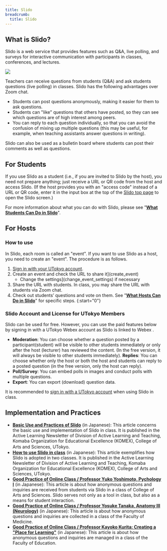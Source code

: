 ```yaml
---
title: Slido
breadcrumb:
  title: Slido
---
```



<Mfa100Alert />

## What is Slido?

Slido is a web service that provides features such as Q&A, live polling, and surveys for interactive communication with participants in classes, conferences, and lectures.

<img src="img/audience_qa_3.png" />

Teachers can receive questions from students (Q&A) and ask students questions (live polling) in classes. Slido has the following advantages over Zoom chat.

- Students can post questions anonymously, making it easier for them to ask questions.
- Students can "like" questions that others have posted, so they can see which questions are of high interest among peers.
- You can reply to each question individually, so that you can avoid the confusion of mixing up multiple questions (this may be useful, for example, when teaching assistants answer questions in writing).

Slido can also be used as a bulletin board where students can post their comments as well as questions.

## For Students

If you use Slido as a student (i.e., if you are invited to Slido by the host), you need not prepare anything; just receive a URL or QR code from the host and access Slido. (If the host provides you with an "access code" instead of a URL or QR code, enter it in the input box at the top of the [Slido top page](https://www.sli.do/) to open the Slido screen.)

For more information about what you can do with Slido, please see "**[What Students Can Do in Slido](how_to_use_audience)**".

## For Hosts

### How to use

In Slido, each room is called an "event". If you want to use Slido as a host, you need to create an "event". The procedure is as follows.

1. [Sign in with your UTokyo account](login). 
2. Create an event and check the URL to share it](create_event)
    - Change the settings](change_event_settings) if necessary 
3. Share the URL with students. In class, you may share the URL with students via Zoom chat. 
4. Check out students’ questions and vote on them. See "**[What Hosts Can Do in Slido](how_to_use_host)**" for specific steps.
{:start="0"}

### Slido Account and License for UTokyo Members
Slido can be used for free. However, you can use the paid features below by signing in with a UTokyo Webex account as Slido is linked to Webex .
* **Moderation**: You can choose whether a question posted by a participant(student) will be visible to other students immediately or only after the host (lecturer) has reviewed the content. (In the free version, it will always be visible to other students immediately).
**Replies**: You can choose whether only the host or both the host and students can reply to a posted question (in the free version, only the host can reply).
* **Poll/Survey**: You can embed polls in images and conduct polls with multiple questions.
* **Export**: You can export (download) question data.

It is recommended to [sign in with a UTokyo account](login) when using Slido in class.


## Implementation and Practices 

* **[Basic Use and Practices of Slido](https://dalt.c.u-tokyo.ac.jp/wp-content/uploads/2019/02/KOMEX-DALT-Newsletter-201806.pdf)** (in Japanese): This article concerns the basic use and implementation of Slido in class. It is published in the Active Learning Newsletter of Division of Active Learning and Teaching, Komaba Organization for Educational Excellence (KOMEX), College of Arts and Sciences, UTokyo. 　
* **[How to use Slido in class](https://dalt.c.u-tokyo.ac.jp/wp-content/uploads/2019/07/KOMEX-DALT-Newsletter-201907.pdf)** (in Japanese): This article exemplifies how Slido is adopted in two classes. It is published in the Active Learning Newsletter of Division of Active Learning and Teaching, Komaba Organization for Educational Excellence (KOMEX), College of Arts and Sciences, UTokyo. 
* **[Good Practice of Online Class / Professor Yuko Yoshimoto, Pychology I](/good-practice/interview/yotsumoto)** (in Japanese): This article is about how anonymous questions and inquiries are received from students via Slido in a class of College of Arts and Sciences. Slido serves not only as a tool in class, but also as a means for student interaction. 
* **[Good Practice of Online Class / Professor Yosuke Tanaka, Anatomy III (Neurology)](/good-practice/interview/tanaka)** (in Japanese): This article is about how anonymous questions and inquiries are collected in a class of the Faculty of Medicine.
* **[Good Practice of Online Class / Professor Kayoko Kurita: Creating a "Place for Learning"](/good-practice/interview/kurita)** (in Japanese): This article is about how anonymous questions and inquiries are managed in a class of the Faculty of Education. 
